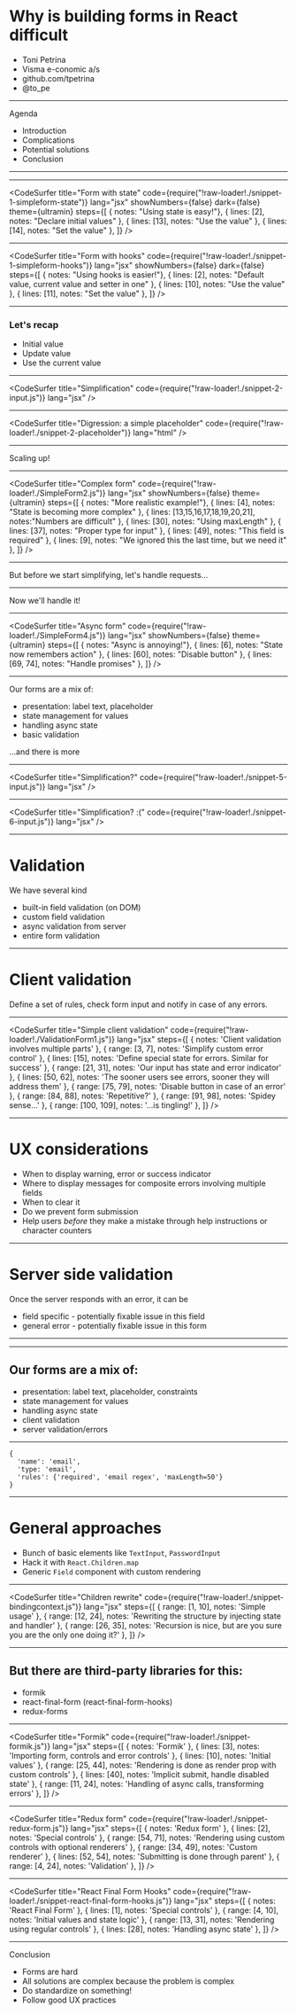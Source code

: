 
# Why is building forms in React difficult

- Toni Petrina
- Visma e-conomic a/s
- github.com/tpetrina
- @to_pe

---

Agenda

- Introduction
- Complications
- Potential solutions
- Conclusion

---


<SimpleForm />

---

<CodeSurfer
  title="Form with state"
  code={require("!raw-loader!./snippet-1-simpleform-state")}
  lang="jsx"
  showNumbers={false}
  dark={false}
  theme={ultramin}
  steps={[
    { notes: "Using state is easy!"},
    { lines: [2], notes: "Declare initial values" },
    { lines: [13], notes: "Use the value" },
    { lines: [14], notes: "Set the value" },
  ]}
/>

---

<CodeSurfer
  title="Form with hooks"
  code={require("!raw-loader!./snippet-1-simpleform-hooks")}
  lang="jsx"
  showNumbers={false}
  dark={false}
  steps={[
    { notes: "Using hooks is easier!"},
    { lines: [2], notes: "Default value, current value and setter in one" },
    { lines: [10], notes: "Use the value" },
    { lines: [11], notes: "Set the value" },
  ]}
/>

---

### Let's recap

- Initial value
- Update value
- Use the current value

---

<CodeSurfer
  title="Simplification"
  code={require("!raw-loader!./snippet-2-input.js")}
  lang="jsx"
/>

---

<CodeSurfer
  title="Digression: a simple placeholder"
  code={require("!raw-loader!./snippet-2-placeholder")}
  lang="html"
/>

---

Scaling up!


<SimpleForm2 />

---

<CodeSurfer
  title="Complex form"
  code={require("!raw-loader!./SimpleForm2.js")}
  lang="jsx"
  showNumbers={false}
  theme={ultramin}
  steps={[
    { notes: "More realistic example!"},
    { lines: [4], notes: "State is becoming more complex" },
    { lines: [13,15,16,17,18,19,20,21], notes:"Numbers are difficult" },
    { lines: [30], notes: "Using maxLength" },
    { lines: [37], notes: "Proper type for input" },
    { lines: [49], notes: "This field is required" },
    { lines: [9], notes: "We ignored this the last time, but we need it" },
  ]}
/>

---

But before we start simplifying, let's handle requests...


<SimpleForm3 />

---

Now we'll handle it!


<SimpleForm4 />

---

<CodeSurfer
  title="Async form"
  code={require("!raw-loader!./SimpleForm4.js")}
  lang="jsx"
  showNumbers={false}
  theme={ultramin}
  steps={[
    { notes: "Async is annoying!"},
    { lines: [6], notes: "State now remembers action" },
    { lines: [60], notes: "Disable button" },
    { lines: [69, 74], notes: "Handle promises" },
  ]}
/>

---

Our forms are a mix of:

- presentation: label text, placeholder
- state management for values
- handling async state
- basic validation

...and there is more

---

<CodeSurfer
  title="Simplification?"
  code={require("!raw-loader!./snippet-5-input.js")}
  lang="jsx"
/>

---

<CodeSurfer
  title="Simplification? :("
  code={require("!raw-loader!./snippet-6-input.js")}
  lang="jsx"
/>

---

# Validation

We have several kind
- built-in field validation (on DOM)
- custom field validation
- async validation from server
- entire form validation

---

# Client validation

Define a set of rules, check form input and notify in case of any errors.


<ValidationForm1 />

---

<CodeSurfer
  title="Simple client validation"
  code={require("!raw-loader!./ValidationForm1.js")}
  lang="jsx"
  steps={[
    { notes: 'Client validation involves multiple parts' },
    { range: [3, 7], notes: 'Simplify custom error control' },
    { lines: [15], notes: 'Define special state for errors. Similar for success' },
    { range: [21, 31], notes: 'Our input has state and error indicator' },
    { lines: [50, 62], notes: 'The sooner users see errors, sooner they will address them' },
    { range: [75, 79], notes: 'Disable button in case of an error' },
    { range: [84, 88], notes: 'Repetitive?' },
    { range: [91, 98], notes: 'Spidey sense...' },
    { range: [100, 109], notes: '...is tingling!' },
  ]}
/>

---

# UX considerations

- When to display warning, error or success indicator
- Where to display messages for composite errors involving multiple fields
- When to clear it
- Do we prevent form submission
- Help users _before_ they make a mistake through help instructions or character counters

---

# Server side validation

Once the server responds with an error, it can be
- field specific - potentially fixable issue in this field
- general error - potentially fixable issue in this form

---


<ValidationForm2 />

---

## Our forms are a mix of:

- presentation: label text, placeholder, constraints
- state management for values
- handling async state
- client validation
- server validation/errors

---

```
{
  'name': 'email',
  'type: 'email',
  'rules': {'required', 'email regex', 'maxLength=50'}
}
```
---

# General approaches

- Bunch of basic elements like `TextInput`, `PasswordInput`
- Hack it with `React.Children.map`
- Generic `Field` component with custom rendering

---

<CodeSurfer
  title="Children rewrite"
  code={require("!raw-loader!./snippet-bindingcontext.js")}
  lang="jsx"
  steps={[
    { range: [1, 10], notes: 'Simple usage' },
    { range: [12, 24], notes: 'Rewriting the structure by injecting state and handler' },
    { range: [26, 35], notes: 'Recursion is nice, but are you sure you are the only one doing it?' },
  ]}
/>

---

## But there are third-party libraries for this:

- formik
- react-final-form (react-final-form-hooks)
- redux-forms

---

<CodeSurfer
  title="Formik"
  code={require("!raw-loader!./snippet-formik.js")}
  lang="jsx"
  steps={[
    { notes: 'Formik' },
    { lines: [3], notes: 'Importing form, controls and error controls' },
    { lines: [10], notes: 'Initial values' },
    { range: [25, 44], notes: 'Rendering is done as render prop with custom controls' },
    { lines: [40], notes: 'Implicit submit, handle disabled state' },
    { range: [11, 24], notes: 'Handling of async calls, transforming errors' },
  ]}
/>


---

<CodeSurfer
  title="Redux form"
  code={require("!raw-loader!./snippet-redux-form.js")}
  lang="jsx"
  steps={[
    { notes: 'Redux form' },
    { lines: [2], notes: 'Special controls' },
    { range: [54, 71], notes: 'Rendering using custom controls with optional renderers' },
    { range: [34, 49], notes: 'Custom renderer' },
    { lines: [52, 54], notes: 'Submitting is done through parent' },
    { range: [4, 24], notes: 'Validation' },
  ]}
/>

---

<CodeSurfer
  title="React Final Form Hooks"
  code={require("!raw-loader!./snippet-react-final-form-hooks.js")}
  lang="jsx"
  steps={[
    { notes: 'React Final Form' },
    { lines: [1], notes: 'Special controls' },
    { range: [4, 10], notes: 'Initial values and state logic' },
    { range: [13, 31], notes: 'Rendering using regular controls' },
    { lines: [28], notes: 'Handling async state' },
  ]}
/>

---

Conclusion

- Forms are hard
- All solutions are complex because the problem is complex
- Do standardize on something!
- Follow good UX practices
